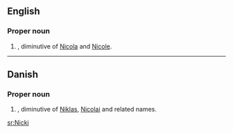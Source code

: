 ==English==

===Proper noun===
{{en-proper noun}}

# {{given name|female}}, diminutive of [[Nicola]] and [[Nicole]].

----

==Danish==

===Proper noun===
{{infl|da|proper noun}}

# {{given name|male||da:}}, diminutive of [[Niklas]], [[Nicolai]] and related names.

[[sr:Nicki]]